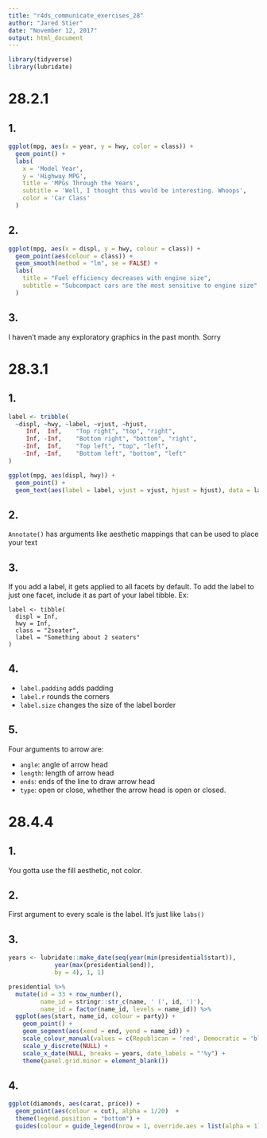 ```yaml
---
title: "r4ds_communicate_exercises_28"
author: "Jared Stier"
date: "November 12, 2017"
output: html_document
---
```



```r
library(tidyverse)
library(lubridate)
```

# 28.2.1

## 1. 
```r
ggplot(mpg, aes(x = year, y = hwy, color = class)) + 
  geom_point() + 
  labs(
    x = 'Model Year',
    y = 'Highway MPG',
    title = 'MPGs Through the Years',
    subtitle = 'Well, I thought this would be interesting. Whoops',
    color = 'Car Class'
  )

```

## 2.
```r
ggplot(mpg, aes(x = displ, y = hwy, colour = class)) +
  geom_point(aes(colour = class)) +
  geom_smooth(method = "lm", se = FALSE) +
  labs(
    title = "Fuel efficiency decreases with engine size",
    subtitle = "Subcompact cars are the most sensitive to engine size"
  )

```

## 3.
I haven't made any exploratory graphics in the past month. Sorry

# 28.3.1

## 1. 
```r
label <- tribble(
  ~displ, ~hwy, ~label, ~vjust, ~hjust,
     Inf,  Inf,    "Top right", "top", "right",
     Inf, -Inf,    "Bottom right", "bottom", "right",
    -Inf,  Inf,    "Top left", "top", "left",
    -Inf, -Inf,    "Bottom left", "bottom", "left"
)

ggplot(mpg, aes(displ, hwy)) +
  geom_point() +
  geom_text(aes(label = label, vjust = vjust, hjust = hjust), data = label)

```

## 2.
`Annotate()` has arguments like aesthetic mappings that can be used to place your text

## 3.
If you add a label, it gets applied to all facets by default. 
To add the label to just one facet, include it as part of your label tibble. Ex:
```
label <- tibble(
  displ = Inf,
  hwy = Inf,
  class = "2seater",
  label = "Something about 2 seaters"
)
```
## 4.
* `label.padding ` adds padding
* `label.r` rounds the corners
* `label.size` changes the size of the label border

## 5.
Four arguments to arrow are:

* `angle`: angle of arrow head
* `length`: length of arrow head
* `ends`: ends of the line to draw arrow head
* `type`: open or close, whether the arrow head is open or closed.

# 28.4.4

## 1. 
You gotta use the fill aesthetic, not color. 

## 2.
First argument to every scale is the label. It's just like `labs()`

## 3.
```r
years <- lubridate::make_date(seq(year(min(presidential$start)),
             year(max(presidential$end)),
             by = 4), 1, 1)

presidential %>%
  mutate(id = 33 + row_number(),
         name_id = stringr::str_c(name, ' (', id, ')'),
         name_id = factor(name_id, levels = name_id)) %>%
  ggplot(aes(start, name_id, colour = party)) +
    geom_point() +
    geom_segment(aes(xend = end, yend = name_id)) +
    scale_colour_manual(values = c(Republican = 'red', Democratic = 'blue')) +
    scale_y_discrete(NULL) +
    scale_x_date(NULL, breaks = years, date_labels = "'%y") +
    theme(panel.grid.minor = element_blank())
```

## 4.
```r
ggplot(diamonds, aes(carat, price)) +
  geom_point(aes(colour = cut), alpha = 1/20)  +
  theme(legend.position = "bottom") +
  guides(colour = guide_legend(nrow = 1, override.aes = list(alpha = 1)))
```